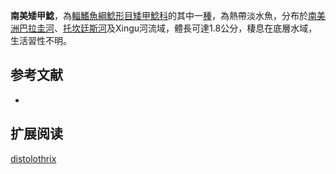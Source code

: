 {{Speciesbox
| name = 南美矮甲鯰
| image = 
| image_width = 250px
| image_caption = 
| status = NE
| status_system = IUCN3.1
| genus = Scoloplax
| species = distolothrix
| authority = Schaefer, Weitzman & Britski, 1989
| synonyms = *''Scoloplax distolotrix '',Schaefer, Weitzman & Britski, 1989 
}}

'''南美矮甲鯰'''，為[[輻鰭魚綱|輻鰭魚綱]][[鯰形目|鯰形目]][[矮甲鯰科|矮甲鯰科]]的其中一[[種|種]]，為熱帶淡水魚，分布於[[南美洲|南美洲]][[巴拉圭河|巴拉圭河]]、[[托坎廷斯河|托坎廷斯河]]及Xingu河流域，體長可達1.8公分，棲息在底層水域，生活習性不明。

==参考文献==
*{{FishBase_species|genus=Scoloplax|species=distolothrix|year=2014|month=11}}

== 扩展阅读 ==
{{refbegin}}
{{wikispecies-inline|Scoloplax distolothrix|南美矮甲鯰}}
{{refend}}
{{Taxonbar|from=Q976587}}

[[Category:矮甲鯰屬|distolothrix]]